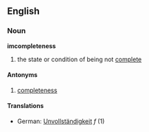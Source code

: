 ==English==
===Noun===
'''imcompleteness'''
# the state or condition of being not [[complete]]
====Antonyms====
#[[completeness]]
====Translations====
*German: [[Unvollständigkeit]] ''f'' (1)